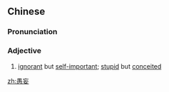 ==Chinese==
{{zh-forms}}

===Pronunciation===
{{zh-pron
|m=yúwàng
|c=jyu4 mong5
|mn=qz,xm:gû-bōng/zz:gî-bōng
|cat=a
}}

===Adjective===
{{zh-adj}}

# [[ignorant]] but [[self-important]]; [[stupid]] but [[conceited]]

[[zh:愚妄]]